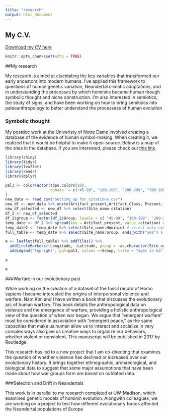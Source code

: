 ```yaml
---
title: "research"
output: html_document
---
```

## My C.V.



<a href="CV.pdf#" class="download" title="Download CV as PDF">Download my CV here</a>			





```r
knitr::opts_chunk$set(echo = TRUE)
```


##My research

My research is aimed at elucidating the key variables that transformed our early ancestors into modern humans. I’ve applied this framework to questions of human genetic variation, Neandertal climatic adaptations, and in understanding the processes by which hominins became human though symbolic thought and niche construction. I'm also interested in semiotics, the study of signs, and have been working on how to bring semitoics into paleoanthropology to better understand the processess of human evolution  

### Symbolic thought

My postdoc work at the Univeristy of Notre Dame involved creating a database of
the evidence of human symbol-making. When creating it, we realized that it
would be helpful to make it open-source. Below is a map of the sites in the database.  If you are interested, please check out
[this link](https://marckissel.shinyapps.io/wisdom_database/).


```r
library(shiny)
library(tidyr)
library(leaflet)
library(readr)
library(dplyr)

pal3 <- colorFactor(topo.colors(10),
                    domain  = c("45-99", "100-199", "200-299", "300-399", "400-499", "500-599", "600+", "NoDate")
)
new_data <- read_csv("Setting_up_for_citations.csv")
new_df <- new_data %>% unite(Artifact_present,Artifact_Class, Present, sep="_" ) 
new_df_selected <- new_df %>% select(Site_name:citation)
df_2 <- new_df_selected
df_2$group <- factor(df_2$Group, levels = c( "45-99", "100-199", "200-299", "300-399", "400-499", "500-599", "600+", "NoDate"))
temp_date <- df_2 %>% spread(key = Artifact_present, value =citation) #put table into right format for dates
temp_date2 <- temp_date %>% select(Site_name:Hominin) # select only needed tables to display
full_table <- temp_date %>% select(Site_name:Group, ends_with("yes") ) #table for full search

a <- leaflet(full_table) %>% addTiles() %>%
  addCircleMarkers(~Longitude, ~Latitude, popup = ~as.character(Site_name), color = ~pal3(Group), stroke = FALSE, fillOpacity = 0.5 ) %>%
  addLegend("topright", pal=pal3, values =~Group, title = "ages in ka")

a

```

```r
a
```


###Warfare in our evolutionary past

While working on the creation of a dataset of the fossil record of Homo sapiens I became interested the origins of interpersonal violence and warfare. Nam Kim and I have written a book that discusses the evolutionary arc of human warfare. This book details the anthropological data on violence and the emergence of warfare, providing a holistic anthropological view of the question of when war began. We argue that “emergent warfare” must be considered in association with “emergent peace,” as the same capacities that make us human allow us to interact and socialize in very complex ways also give us creative ways to organize our behaviors, whether violent or nonviolent. This manuscript will be published in 2017 by Routledge. 

This research has led to a new project that I am co-directing that examines the question of whether violence has declined or increased over our evolutionary history. It brings together ethnographic, archaeological, and biological data to suggest that some major assumptions that have been made about how war groups form are based on outdated data.


###Selection and Drift in Neandertals

This work is in parallel to my research completed at UW-Madison, which examined genetic models of hominin evolution. Alongwith colleagues, we are working on a project to test how different evolutionary forces affected the Neandertal populations of Europe


 <!-- R Markdown

This is an R Markdown document. Markdown is a simple formatting syntax for authoring HTML, PDF, and MS Word documents. For more details on using R Markdown see <http://rmarkdown.rstudio.com>.

When you click the **Knit** button a document will be generated that includes both content as well as the output of any embedded R code chunks within the document. You can embed an R code chunk like this:

```r
summary(cars)
```

## Including Plots

You can also embed plots, for example:

```r
plot(pressure)
```

Note that the `echo = FALSE` parameter was added to the code chunk to prevent printing of the R code that generated the plot.
--> 
